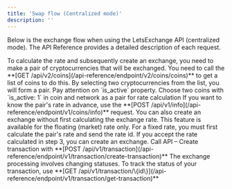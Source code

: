```yaml
---
title: 'Swap flow (Centralized mode)'
description: ''
---
```

Below is the exchange flow when using the LetsExchange API (centralized mode). The API Reference provides a detailed description of each request.


<Steps>
    <Step title="Get Coins List">
        To calculate the rate and subsequently create an exchange, you need to make a pair of cryptocurrencies that will be exchanged.
        You need to call the **[GET /api/v2/coins](/api-reference/endpoint/v2/coins/coins)** to get a list of coins to do this.
        By selecting two cryptocurrencies from the list, you will form a pair.
        <Note>Pay attention on `is_active` property.</Note>
    </Step>
    <Step title="Choose pair">
        Choose two coins with `is_active: 1` in coin and network as a pair for rate calculation
    </Step>
    <Step title="Rate Calculation">
        If you want to know the pair's rate in advance, use the **[POST /api/v1/info](/api-reference/endpoint/v1/coins/info)** request.
        You can also create an exchange without first calculating the exchange rate. This feature is available for the floating (market) rate only.
        For a fixed rate, you must first calculate the pair's rate and send the rate id.
    </Step>
    <Step title="Create Transaction">
        If you accept the rate calculated in step 3, you can create an exchange.
        Call API – Create transaction with **[POST /api/v1/transaction](/api-reference/endpoint/v1/transaction/create-transaction)**
    </Step>
    <Step title="Check Transaction Status">
        The exchange processing involves changing statuses.
        To track the status of your transaction, use  **[GET /api/v1/transaction/\{id\}](/api-reference/endpoint/v1/transaction/get-transaction)**
    </Step>
</Steps>